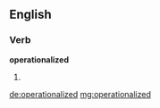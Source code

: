 ==English==

===Verb===
'''operationalized'''

# {{past of|[[operationalize]]}}

[[de:operationalized]]
[[mg:operationalized]]
